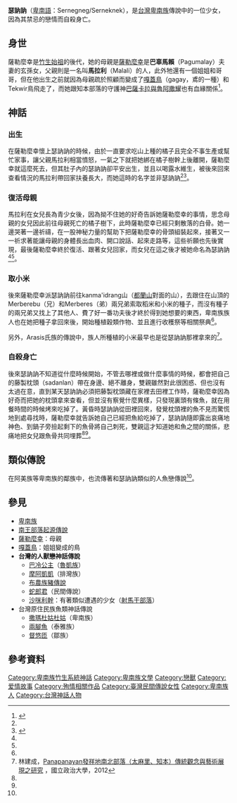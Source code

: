 '''瑟訥訥'''（[[卑南語|卑南語]]：Sernegneg/Serneknek），是[[台灣|台灣]][[卑南族|卑南族]]傳說中的一位少女，因為其禁忌的戀情而自殺身亡。

==身世==
薩勒麼幸是[[南王部落起源傳說|竹生始祖]]的後代，她的母親是[[薩勒麼幸|薩勒麼幸]]是'''巴辜馬賴'''（Pagumalay）夫妻的玄孫女，父親則是一名叫'''馬拉利'''（Malali）的人，此外牠還有一個姐姐和哥哥，但在他出生之前就因為母親疏於照顧而變成了[[嘎蓋鳥|嘎蓋鳥]]（gagay，鳶的一種）和Tekwir鳥飛走了，而她跟知本部落的守護神[[巴薩卡拉與魯阿撒耀|巴薩卡拉與魯阿撒耀]]也有血緣關係<ref name="番族慣習調查報告書第五卷排灣族．第二卷">{{cite book|last=|first=|date=2003-10-01|title=番族慣習調查報告書第二卷阿美族、卑南族|url=https://tm.ncl.edu.tw/article?u=022_004_00003743&lang=chn|location=|publisher=中央研究院民族所|page=|isbn=9789576717352|author=臺灣總督府臨時臺灣舊慣調查會|access-date=2021-02-19|archive-date=2021-01-28|archive-url=https://web.archive.org/web/20210128064743/https://tm.ncl.edu.tw/article?u=022_004_00003743&lang=chn|dead-url=no}}</ref>。
==神話==
===出生===
{{main|薩勒麼幸}}
在薩勒麼幸懷上瑟訥訥的時候，由於一直要求吃山上種的橘子且完全不事生產或幫忙家事，讓父親馬拉利相當憤怒，一氣之下就把她綁在橘子樹幹上後離開，薩勒麼幸就這麼死去，但其肚子內的瑟訥訥卻平安出生，並且以喝露水維生，被後來回來查看情況的馬拉利帶回家扶養長大，而她這時的名字並非瑟訥訥<ref name="番族慣習調查報告書第五卷排灣族．第二卷"/><ref name="卑南族神話故事集錦">{{cite book|last=|first=|date=1994-06-01|title=卑南族神話故事集錦|url=https://www.govbooks.com.tw/books/10929|location=|publisher=臺東縣政府文化局|page=|isbn=|author=林豪勳 / 陳光榮|access-date=2021-02-19|archive-date=2020-03-17|archive-url=https://web.archive.org/web/20200317232300/https://www.govbooks.com.tw/books/10929|dead-url=no}}</ref>。

===復活母親===
馬拉利在女兒長為青少女後，因為拗不住她的好奇告訴她薩勒麼幸的事情，思念母親的女兒因此前往母親死亡的橘子樹下，此時薩勒麼幸已經只剩散落的白骨。她一邊哭著一邊祈禱，在一股神秘力量的幫助下把薩勒麼幸的骨頭組裝起來，接著又一一祈求著能讓母親的身體長出血肉、開口說話、起來走路等，這些祈願也先後實現，最後薩勒麼幸終於復活、跟著女兒回家，而女兒在這之後才被她命名為瑟訥訥<ref name="番族慣習調查報告書第五卷排灣族．第二卷"/><ref name="卑南族神話故事集錦"/>。
===取小米===
{{main|薩勒麼幸}}
後來薩勒麼幸派瑟訥訥前往kanma'idrang山（[[都蘭山|都蘭山]]對面的山），去跟住在山頂的Merberebu（兄）和Merberes（弟）兩兄弟索取稻米和小米的種子，而沒有種子的兩兄弟又找上了其他人、費了好一番功夫後才終於得到她想要的東西，卑南族族人也在她把種子拿回來後，開始種植穀類作物、並且進行收穫祭等相關祭典<ref name="番族慣習調查報告書第五卷排灣族．第二卷"/>。

另外，Arasis氏族的傳說中，族人所種植的小米最早也是從瑟訥訥那裡拿來的<ref>林建成，[http://nccur.lib.nccu.edu.tw/retrieve/83363/950401.pdf Panapanayan發祥地南北部落（太麻里、知本）傳統觀念與藝術展現之研究] {{Wayback|url=http://nccur.lib.nccu.edu.tw/retrieve/83363/950401.pdf |date=20191106063809 }}，國立政治大學，2012</ref>。

===自殺身亡===
後來瑟訥訥不知道從什麼時候開始，不管去哪裡或做什麼事情的時候，都會把自己的藤製枕頭（sadanlan）帶在身邊、絕不離身，雙親雖然對此很困惑、但也沒有太過在意，直到某天瑟訥訥必須把藤製枕頭藏在家裡去田裡工作時，薩勒麼幸因為好奇而把她的枕頭拿來查看，但並沒有察覺什麼異樣，只發現裏頭有條魚，就在用餐時間的時候烤來吃掉了。黃昏時瑟訥訥從田裡回來，發覺枕頭裡的魚不見而驚慌地到處尋找時，薩勒麼幸就告訴她自己已經把魚給吃掉了，瑟訥訥隨即露出哀痛地神色、到鍋子旁撿起剩下的魚骨將自己刺死，雙親這才知道她和魚之間的關係，悲痛地把女兒跟魚骨共同埋葬<ref name="番族慣習調查報告書第五卷排灣族．第二卷"/><ref name="卑南族神話故事集錦"/>。
==類似傳說==
在阿美族等卑南族的鄰族中，也流傳著和瑟訥訥類似的人魚戀傳說<ref name="番族慣習調查報告書第五卷排灣族．第二卷"/>。

==參見==
*[[卑南族|卑南族]]
*[[南王部落起源傳說|南王部落起源傳說]]
*[[薩勒麼幸|薩勒麼幸]]：母親
*[[嘎蓋鳥|嘎蓋鳥]]：姐姐變成的鳥
*'''台灣的人獸戀神話傳說'''
**[[巴冷公主|巴冷公主]]（[[魯凱族|魯凱族]]）
**[[摩阿凱凱|摩阿凱凱]]（排灣族）
**[[布農族豬傳說|布農族豬傳說]]
**[[蛇郎君|蛇郎君]]（民間傳說）
**[[沙咪利幹|沙咪利幹]]：有著類似遭遇的少女（[[射馬干部落|射馬干部落]]）
*台灣原住民族魚類神話傳說
**[[撒瑪杜姑杜姑|撒瑪杜姑杜姑]]（卑南族）
**[[兩腳魚|兩腳魚]]（泰雅族）
**[[督悠匝|督悠匝]]（鄒族）

==參考資料==
{{reflist}}

{{卑南族神話}}
[[Category:卑南族竹生系統神話|Category:卑南族竹生系統神話]]
[[Category:卑南族文學|Category:卑南族文學]]
[[Category:戀獸|Category:戀獸]]
[[Category:爱情故事|Category:爱情故事]]
[[Category:殉情相關作品|Category:殉情相關作品]]
[[Category:臺灣民間傳說女性|Category:臺灣民間傳說女性]]
[[Category:卑南族人|Category:卑南族人]]
[[Category:台灣神話人物|Category:台灣神話人物]]